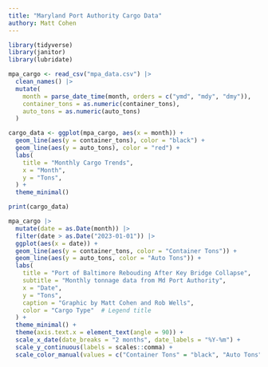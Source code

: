 ```yaml
---
title: "Maryland Port Authority Cargo Data"
authory: Matt Cohen
---
```


```r
library(tidyverse)
library(janitor)
library(lubridate)
```

```r
mpa_cargo <- read_csv("mpa_data.csv") |> 
  clean_names() |> 
  mutate(
    month = parse_date_time(month, orders = c("ymd", "mdy", "dmy")),
    container_tons = as.numeric(container_tons),
    auto_tons = as.numeric(auto_tons)
  )
```

```r
cargo_data <- ggplot(mpa_cargo, aes(x = month)) + 
  geom_line(aes(y = container_tons), color = "black") + 
  geom_line(aes(y = auto_tons), color = "red") + 
  labs(
    title = "Monthly Cargo Trends",
    x = "Month",
    y = "Tons",
  ) + 
  theme_minimal()

print(cargo_data)
```


```r
mpa_cargo |> 
  mutate(date = as.Date(month)) |> 
  filter(date > as.Date("2023-01-01")) |> 
  ggplot(aes(x = date)) + 
  geom_line(aes(y = container_tons, color = "Container Tons")) + 
  geom_line(aes(y = auto_tons, color = "Auto Tons")) + 
  labs(
    title = "Port of Baltimore Rebouding After Key Bridge Collapse",
    subtitle = "Monthly tonnage data from Md Port Authority",
    x = "Date",
    y = "Tons",
    caption = "Graphic by Matt Cohen and Rob Wells", 
    color = "Cargo Type"  # Legend title
  ) + 
  theme_minimal() +
  theme(axis.text.x = element_text(angle = 90)) +
  scale_x_date(date_breaks = "2 months", date_labels = "%Y-%m") +
  scale_y_continuous(labels = scales::comma) +
  scale_color_manual(values = c("Container Tons" = "black", "Auto Tons" = "red"))
```

